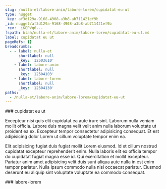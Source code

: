```yaml
---
slug: /nulla-et/labore-anim/labore-lorem/cupidatat-eu-ut
type: nugget
_key: af3d129a-9168-4908-a3b8-ab711421ef9b
_id: nugget/af3d129a-9168-4908-a3b8-ab711421ef9b
_rev: _iKEPVq6---
fspath: blah/nulla-et/labore-anim/labore-lorem/cupidatat-eu-ut.md
label: cupidatat eu ut
pageRefs: {}
breadcrumbs:
  - - label: nulla-et
      shortlabel: null
      _key: '12503610'
    - label: labore-anim
      shortlabel: null
      _key: '12504103'
    - label: labore-lorem
      shortlabel: null
      _key: '12504130'
paths:
  - /nulla-et/labore-anim/labore-lorem/cupidatat-eu-ut
---
```


<NuggetArea>
<Nugget slug="/nulla-et/labore-anim/labore-lorem/cupidatat-eu-ut" type="nugget" _key="af3d129a-9168-4908-a3b8-ab711421ef9b" _id="nugget/af3d129a-9168-4908-a3b8-ab711421ef9b" _rev="_iKEPVq6---" fspath="blah/nulla-et/labore-anim/labore-lorem/cupidatat-eu-ut.md" label="cupidatat eu ut" paths="/nulla-et/labore-anim/labore-lorem/cupidatat-eu-ut">
<NuggetBody>
### cupidatat eu ut

Excepteur nisi quis elit cupidatat ea aute irure sint. Laborum nulla veniam mollit officia. Labore duis magna velit velit anim nulla laborum voluptate ut proident ea ex. Excepteur tempor consectetur adipisicing consequat. Et est adipisicing dolor Lorem ut cillum voluptate tempor enim ea.

Elit adipisicing fugiat duis fugiat mollit Lorem eiusmod. Id et cillum nostrud cupidatat excepteur reprehenderit enim. Nulla laboris elit ex officia tempor do cupidatat fugiat magna esse id. Qui exercitation et mollit excepteur. Pariatur anim amet adipisicing velit duis sunt aliqua aute nulla in est enim tempor pariatur. Nulla ipsum commodo nulla nisi occaecat pariatur. Eiusmod deserunt eu aliquip sint voluptate voluptate ea commodo consequat.

</NuggetBody>
<Breadcrumbs>
<Crumbs>
<Crumb _key="12503610" label="nulla-et" /><Crumb _key="12504103" label="labore-anim" /><Crumb _key="12504130" label="labore-lorem" />
</Crumbs>
</Breadcrumbs>
</Nugget>

<NuggetsInbound>
</NuggetsInbound>
<NuggetsOutbound>
</NuggetsOutbound>
</NuggetArea>
<PassagesInbound>
<Passage direction="inbound" type="passage" _key="12504130" _id="passage/12504130" _rev="_iKEPVq2--_" label="labore-lorem" passage="labore-lorem" fspath="blah/nulla-et/labore-anim/labore-lorem" paths="/nulla-et/labore-anim/labore-lorem" slug="/nulla-et/labore-anim/labore-lorem">
<NuggetBody>
### labore-lorem

</NuggetBody>
<Breadcrumbs>
<Crumbs>
<Crumb _key="12503610" label="nulla-et" /><Crumb _key="12504103" label="labore-anim" />
</Crumbs>
</Breadcrumbs>
</Passage>

</PassagesInbound>
<PassagesOutbound>
</PassagesOutbound>
